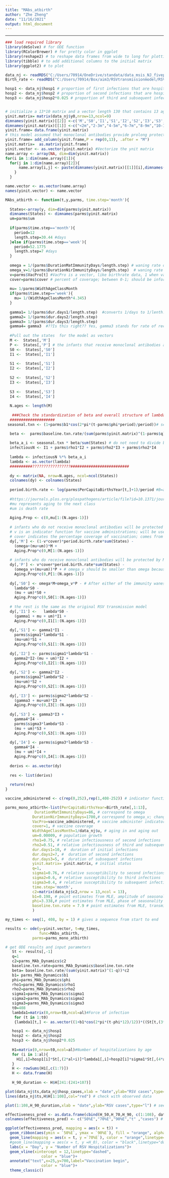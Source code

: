 ---
title: "MAbs_atbirth"
author: "Zhe Zheng"
date: "11/16/2021"
output: html_document
---
---
```{r}
### load required library
library(deSolve) # for ODE function
library(RColorBrewer) # for pretty color in ggplot
library(reshape2) # to reshape data frames from wide to long for plotting
library(tibble) # to add additional columns to the initial matrix
library(ggplot2) # to plot

data_nj <- readRDS("C:/Users/70914/OneDrive/standata/data_msis_NJ_fivepara.rds") # equilibrium status of RSV epidemics in New Jersey using parameter estimates from maximum likelihood estimates
Birth_rate <- readRDS("C:/Users/70914/Box/aim3/RSVtransmissionmodel/RSV_metapop/SimpleModel/data_and_parms/Birth_rate.rds") # Birth rate from CDC WONDER database

hosp1 <- data_nj$hosp1 # proportion of first infections that are hospitalized
hosp2 <- data_nj$hosp2 # proportion of second infections that are hospitalized
hosp3 <- data_nj$hosp2*0.025 # proportion of third and subsequent infections that are hospitalized


# initialize a 13*10 matrix and a vector length 130 that contains 13 age groups and 10 transmission/vaccination compartments
yinit.matrix= matrix(data_nj$y0,nrow=13,ncol=9)
dimnames(yinit.matrix)[[2]] <-c('M','S0','I1','S1','I2','S2','I3','S3','I4')
dimnames(yinit.matrix)[[1]] <-c("<2m","2-3m","4-5m","6-7m","8-9m","10-11m","1Y","2-4Y","5-9Y","10-19Y","20-39Y","40-59Y","60Y+")
yinit.frame= data.frame(yinit.matrix)
# this model assumed that monoclonal antibodies provide prolong protection against RSV infections compared with maternal immunity
yinit.frame= add_column(yinit.frame,P = rep(0,13), .after = "M")
yinit.matrix=  as.matrix(yinit.frame)
yinit.vector <- as.vector(yinit.matrix) #Vectorize the ynit matrix
name.array <- array(NA, dim=dim(yinit.matrix))
for(i in 1:dim(name.array)[1]){
  for(j in 1:dim(name.array)[2]){
      name.array[i,j] <- paste(dimnames(yinit.matrix)[[1]][i],dimnames(yinit.matrix)[[2]][j]  )
    }
  }

name.vector <- as.vector(name.array)
names(yinit.vector) <- name.vector
```


```{r}
MAbs_atbirth <- function(t,y,parms, time.step='month'){
  
  States<-array(y, dim=dim(parms$yinit.matrix))
  dimnames(States) <- dimnames(parms$yinit.matrix)
  um=parms$um
  
  if(parms$time.step=='month'){
    period=12
    length.step=30.44 #days
  }else if(parms$time.step=='week'){
    period=52.1775 
    length.step=7 #days
  }
  
  omega = 1/(parms$DurationMatImmunityDays/length.step) # waning rate of maternal immunity
  omega_v=1/(parms$DurationNirImmunityDays/length.step)  # waning rate of monoclonal antibodies
  v=parms$VacPro[t] #VacPro is a vector, like birthrate data, 1 when vaccine was administrated, 0 otherwise
  cover=parms$cover # percent of coverage; between 0-1; should be informed by Pediatric vaccine coverage
  
  mu= 1/parms$WidthAgeClassMonth
  if(parms$time.step=='week'){
    mu= 1/(WidthAgeClassMonth*4.345)
  }
  
  gamma1= 1/(parms$dur.days1/length.step)  #converts 1/days to 1/lenth.step
  gamma2= 1/(parms$dur.days2/length.step)  
  gamma3= 1/(parms$dur.days3/length.step)  
  gamma4= gamma3  #??Is this right?? Yes, gamma3 stands for rate of recovery from subsequent infection
  
  #Pull out the states  for the model as vectors
  M <-  States[,'M']
  P <-  States[,'P'] # the infants that receive monoclonal antibodies at birth
  S0 <-  States[,'S0']
  I1 <-  States[,'I1']
  
  S1 <-  States[,'S1']
  I2 <-  States[,'I2']
  
  S2 <-  States[,'S2']
  I3 <-  States[,'I3']
  
  S3 <-  States[,'S3']
  I4 <-  States[,'I4']
  
  N.ages <- length(M)
  
   ###Check the standardization of beta and overall structure of lambda here
  ####################
 seasonal.txn <- (1+parms$b1*cos(2*pi*(t-parms$phi*period)/period))# seasonality waves

  beta <-  parms$baseline.txn.rate/(sum(parms$yinit.matrix)^(1-parms$q))*parms$c2# q depends on transmission type (whether depends on population density or not); c2 is the contact matrix (I updated it based on several contact structure studies because it needs to be symmetric for 13 age groups)
  
  beta_a_i <- seasonal.txn * beta/sum(States) # do not need to divide by 100 because the contact matrix is different
  infectiousN <- I1 + parms$rho1*I2 + parms$rho2*I3 + parms$rho2*I4
  
  lambda <- infectiousN %*% beta_a_i 
  lambda <- as.vector(lambda)
  ##########?????????????????##########################  
  
  dy <- matrix(NA, nrow=N.ages, ncol=ncol(States))
  colnames(dy) <- colnames(States)
  
  period.birth.rate <- log(parms$PerCapitaBirthsYear[t,]+1)/period #B=annual birth rate
  
  #https://journals.plos.org/plospathogens/article/file?id=10.1371/journal.ppat.1004591.s016&type=supplementary
  #mu represents aging to the next class
  #um is death rate
  
  Aging.Prop <- c(0,mu[1:(N.ages-1)])
  
  # infants who do not receive monoclonal antibodies will be protected by maternal antibodies
  # v is an indicator function for vaccine administrations; will be useful when consider year-round strategy vs seasonal strategy
  # cover indicates the percentage coverage of vaccination; comes from pediatric vaccination coverage data
  dy[,'M'] <- (1-v*cover)*period.birth.rate*sum(States) - 
    (omega+(mu+um))*M +
    Aging.Prop*c(0,M[1:(N.ages-1)]) 
  
  # infants who do receive monoclonal antibodies will be protected by MAbs
  dy[,'P'] <- v*cover*period.birth.rate*sum(States) - 
    (omega_v+(mu+um))*P + # omega_v should be smaller than omega because MAbs has a longer protection period
    Aging.Prop*c(0,P[1:(N.ages-1)]) 
  
  dy[,'S0'] <- omega*M+omega_v*P - # After either of the immunity wanes, infants become susceptible to infections
    lambda*S0 -
    (mu + um)*S0 + 
    Aging.Prop*c(0,S0[1:(N.ages-1)]) 
  
  # the rest is the same as the original RSV transmission model
  dy[,'I1'] <-   lambda*S0 - 
    (gamma1 + mu + um)*I1 + 
    Aging.Prop*c(0,I1[1:(N.ages-1)]) 
  
  dy[,'S1'] <- gamma1*I1 - 
    parms$sigma1*lambda*S1 - 
    (mu+um)*S1 + 
    Aging.Prop*c(0,S1[1:(N.ages-1)]) 
  
  dy[,'I2'] <- parms$sigma1*lambda*S1 - 
    gamma2*I2-(mu + um)*I2 + 
    Aging.Prop*c(0,I2[1:(N.ages-1)]) 
  
  dy[,'S2'] <- gamma2*I2 - 
    parms$sigma2*lambda*S2 -
    (mu+um)*S2 + 
    Aging.Prop*c(0,S2[1:(N.ages-1)]) 
  
  dy[,'I3'] <- parms$sigma2*lambda*S2 -
    (gamma3 + mu+um)*I3 +  
    Aging.Prop*c(0,I3[1:(N.ages-1)]) 
  
  dy[,'S3'] <- gamma3*I3 +  
    gamma4*I4 -
    parms$sigma3*lambda*S3 -
    (mu + um)*S3 + 
    Aging.Prop*c(0,S3[1:(N.ages-1)]) 
  
  dy[,'I4'] <- parms$sigma3*lambda*S3 - 
    gamma4*I4 - 
    (mu + um)*I4 + 
    Aging.Prop*c(0,I4[1:(N.ages-1)]) 
  
  derivs <- as.vector(dy)
  
  res <- list(derivs)
  
  return(res)
}
```


```{r}
vaccine_administered <- c(rep(0,252),rep(1,408-252)) # indicator function for when the vaccine will be administered
```

```{r}
parms_mono_atbirth<-list(PerCapitaBirthsYear=Birth_rate[,1:13],
             DurationMatImmunityDays=86, # correspond to omega
            DurationNirImmunityDays=1700,# correspond to omega_v; change to different values corresponds to vaccine efficacy
            VacPro=vaccine_administered, # vaccine administer indicator function
            cover=1, # vaccine coverage
            WidthAgeClassMonth=1/data_nj$u, # aging in and aging out
            um=0.00009, # population growth
            rho1=0.75, # relative infectiousness of second infections
            rho2=0.51, # relative infectiousness of third and subsequent infections
            dur.days1=10, #  duration of initial infections
            dur.days2=7, #  duration of second infections
            dur.days3=5, #  duration of subsequent infections
            yinit.matrix= yinit.matrix, # initial status
            q=1,
            sigma1=0.76, # relative susceptibility to second infections
            sigma2=0.6, # relative susceptibility to third infections
            sigma3=0.4, # relative susceptibility to subsequent infections
            time.step='month',
            c2=matrix(data_nj$c2,nrow = 13,ncol = 13),
            b1=0.198, # point estimates from MLE, amplitude of seasonality
            phi=3.338,# point estimates from MLE, phase of seasonality
            baseline.txn.rate = 7.9 # point estimates from MLE, transmissibility
            )

my_times <- seq(1, 408, by = 1) # gives a sequence from start to end

results <- ode(y=yinit.vector, t=my_times,  
               func=MAbs_atbirth, 
            parms=parms_mono_atbirth)
```

```{r}
# get ODE results and input parameters
   St <- results[,-1]
   q=1
   c2=parms_MAb_Dynamics$c2
   baseline.txn.rate=parms_MAb_Dynamics$baseline.txn.rate
   beta= baseline.txn.rate/(sum(yinit.matrix)^(1-q))*c2
   b1= parms_MAb_Dynamics$b1
   phi=parms_MAb_Dynamics$phi
   rho1=parms_MAb_Dynamics$rho1
   rho2=parms_MAb_Dynamics$rho2
   sigma1=parms_MAb_Dynamics$sigma1
   sigma2=parms_MAb_Dynamics$sigma2
   sigma3=parms_MAb_Dynamics$sigma3
   t0=408
   lambda1=matrix(0,nrow=t0,ncol=al)#Force of infection
    for (t in 1:t0)
    {lambda1[t,] <- as.vector((1+b1*cos(2*pi*(t-phi*12)/12))*((St[t,(3*al+1):(4*al)]+rho1*St[t,(5*al+1):(6*al)]+rho2*St[t,(7*al+1):(8*al)]+rho2*St[t,(9*al+1):(10*al)])%*%beta)/sum(St[t,]))}

   hosp1 <- data_nj$hosp1
   hosp2 <- data_nj$hosp2
   hosp3 <- data_nj$hosp2*0.025
   
   H1=matrix(0,nrow=t0,ncol=al)#Number of hospitalizations by age
   for (i in 1:al){
     H1[,i]=hosp1[i]*St[,(2*al+i)]*lambda1[,i]+hosp2[i]*sigma1*St[,(4*al+i)]*lambda1[,i]+hosp3[i]*sigma2*St[,(6*al+i)]*lambda1[,i]+hosp3[i]*sigma3*St[,(8*al+i)]*lambda1[,i]
   }
   H <- rowSums(H1[,c(1:7)])
   H <- data.frame(H)
   
   H_90_duration <- H$H[241:(241+107)]
```

```{r}
plot(data_nj$ts,data_nj$hosp_cases,xlab = "date",ylab="RSV cases",type="l")
lines(data_nj$ts,H$H[1:108],col="red") # check with observed data

plot(1:108,H_90_duration,xlab = "date",ylab="RSV cases",type="l") # see vaccine impacts
```

```{r}
effectiveness_pred <- as.data.frame(cbind(H_50,H_70,H_90, c(1:108), data_nj$hosp_cases,H_0)) # run the model with different omega_v and then plot the range of effectiveness
colnames(effectiveness_pred) <- c("50%E","70%E","90%E","t" ,"cases") # to remove % in the col names

ggplot(effectiveness_pred, mapping = aes(x = t)) +
  geom_ribbon(aes(ymin = `50%E`, ymax = `90%E`), fill = "orange", alpha = 0.25) +
  geom_line(mapping = aes(x = t, y =`70%E`), color = "orange",linetype="solid") + 
  #geom_line(mapping = aes(x = t, y =H_0), color = "black",linetype="dotted") +
  labs(x = "Day", y = "Number of RSV Hospitalizations")+
  geom_vline(xintercept = 12,linetype="dashed", 
                color = "blue")+
  annotate("text",x=25,y=700,label="Vaccination begin",
                color = "blue")+
  theme_classic()
```

